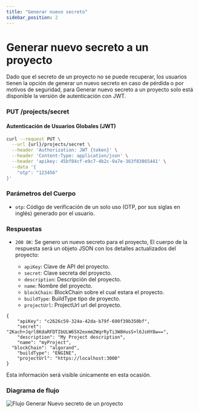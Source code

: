 ```yaml
---
title: "Generar nuevo secreto"
sidebar_position: 2
---
```


# Generar nuevo secreto a un proyecto

Dado que el secreto de un proyecto no se puede recuperar, los usuarios tienen la opción de generar un nuevo secreto en caso de pérdida o por motivos de seguridad, para Generar nuevo secreto a un proyecto solo está disponible la versión de autenticación con JWT.

### <span>PUT</span> /projects/secret

#### Autenticación de Usuarios Globales (JWT)

```bash
curl --request PUT \
  --url {url}/projects/secret \
  --header 'Authorization: JWT {token}' \
  --header 'Content-Type: application/json' \
  --header 'apikey: 45bf84cf-e9c7-4b2c-9a7e-363f83865441' \
  --data '{
	"otp": "123456"
}'
```

### Parámetros del Cuerpo

- `otp`: Código de verificación de un solo uso (OTP, por sus siglas en inglés) generado por el usuario.

### Respuestas

- `200 OK`: Se genero un nuevo secreto para el proyecto, El cuerpo de la respuesta será un objeto JSON con los detalles actualizados del proyecto:

  - `apiKey`: Clave de API del proyecto.
  - `secret`: Clave secreta del proyecto.
  - `description`: Descripción del proyecto.
  - `name`: Nombre del proyecto.
  - `blockChain`: BlockChain sobre el cual estara el proyecto.
  - `buildType`: BuildType tipo de proyecto.
  - `projectUrl`: ProjectUrl url del proyecto.

```
{
	"apiKey": "c2626c59-324a-42da-b79f-690f39b350bf",
	"secret": "2Kach+Jqrl8KdaRFDTIbULW65X2exmm2WqrRyTi3W8HusS+l6JsHY8w==",
	"description": "My Project description",
	"name": "myProject",
  "blockChain": "algorand",
	"buildType": "ENGINE",
	"projectUrl": "https://localhost:3000"
}
```

Esta información será visible únicamente en esta ocasión.

### Diagrama de flujo

![Flujo Generar Nuevo secreto de un proyecto](/img/docs/project/flowGenerateNewSecretProject.png "FlowGenerateNewSecretProject")
